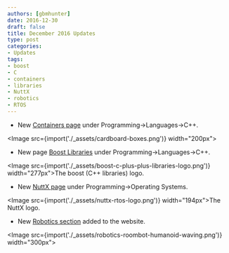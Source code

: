 ```yaml
---
authors: [gbmhunter]
date: 2016-12-30
draft: false
title: December 2016 Updates
type: post
categories:
- Updates
tags:
- boost
- C
- containers
- libraries
- NuttX
- robotics
- RTOS
---
```




* New [Containers page](/programming/languages/c-plus-plus/containers) under Programming->Languages->C++.  


<Image src={import('./_assets/cardboard-boxes.png')} width="200px"></Image>

* New page [Boost Libraries](/programming/languages/c-plus-plus/boost-libraries) under Programming->Languages->C++.  


<Image src={import('./_assets/boost-c-plus-plus-libraries-logo.png')} width="277px">The boost (C++ libraries) logo.</Image>

* New [NuttX page](/programming/operating-systems/nuttx) under Programming->Operating Systems.  


<Image src={import('./_assets/nuttx-rtos-logo.png')} width="194px">The NuttX logo.</Image>

* New [Robotics section](/robotics) added to the website.  


<Image src={import('./_assets/robotics-roombot-humanoid-waving.png')} width="300px"></Image>